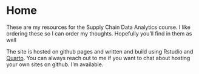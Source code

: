 # Home {.unnumbered}

These are my resources for the Supply Chain Data Analytics course. I like ordering these so I can order my thoughts. Hopefully you'll find in them as well

The site is hosted on github pages and written and build using Rstudio and [Quarto](https://quarto.org/docs/books). You can always reach out to me if you want to chat about hosting your own sites on github. I'm available. 